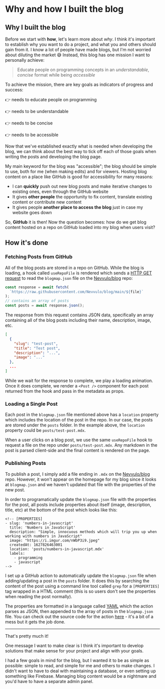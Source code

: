 # Why and how I built the blog

## Why I built the blog

Before we start with **how**, let's learn more about _why_. I think it's important to establish why you want to do a project, and what you and others should gain from it.
I know a lot of people have made blogs, but I'm not worried about diluting the market 😅 Instead, this blog has one mission I want to personally achieve:

> Educate people on programming concepts in an _understandable_, _concise_ format while being _accessible_

To achieve the mission, there are key goals as indicators of progress and success:

👉 needs to educate people on programming

👉 needs to be understandable

👉 needs to be concise

👉 needs to be accessible

Now that we've established exactly what is needed when developing the blog, we can think about the best way to tick off each of those goals when writing the posts and developing the blog page.

My main keyword for the blog was "accessible"; the blog should be simple to use, both for me (when making edits) and for viewers. Hosting blog content on a place like GitHub is good for accessibility for many reasons:

- I can **quickly** push out new blog posts and make iterative changes to existing ones, even through the GitHub website
- It gives **other people** the opportunity to fix content, translate existing content or contribute new content
- It gives people **another place to access the blog** just in case my website goes down

So, **GitHub** it is then! Now the question becomes: how do we get blog content hosted on a repo on GitHub loaded into my blog when users visit?

## How it's done

### Fetching Posts from GitHub

All of the blog posts are stored in a repo on GitHub.
While the blog is loading, a hook called `useRepoFile` is rendered which sends a [HTTP GET request](https://developer.mozilla.org/en-US/docs/Web/HTTP/Methods/GET) to read the `blogmap.json` file on the [Nevvulo/blog](https://github.com/Nevvulo/blog) repo:

```js
const response = await fetch(
  `https://raw.githubusercontent.com/Nevvulo/blog/main/${file}`
);
// contains an array of posts
const posts = await response.json();
```

The response from this request contains JSON data, specifically an array containing all of the blog posts including their name, description, image, etc.

```json
[
  {
    "slug": "test-post",
    "title": "Test post",
    "description": "...",
    "image": "..."
  },
  ...
]
```

While we wait for the response to complete, we play a loading animation. Once it does complete, we render a `<Post />` component for each post returned from the hook and pass in the metadata as props.

### Loading a Single Post

Each post in the `blogmap.json` file mentioned above has a `location` property which includes the location of the post in the repo. In our case, the posts are stored under the `posts` folder. In the example above, the `location` property could be `posts/test-post.mdx`.

When a user clicks on a blog post, we use the same `useRepoFile` hook to request a file on the repo under `posts/test-post.mdx`. Any markdown in the post is parsed client-side and the final content is rendered on the page.

### Publishing Posts

To publish a post, I simply add a file ending in `.mdx` on the [Nevvulo/blog](https://github.com/Nevvulo/blog) repo. However, it won't appear on the homepage for my blog since it looks at `blogmap.json` and we haven't updated that file with the properties of the new post.

In order to programatically update the `blogmap.json` file with the properties for the post, all posts include properties about itself (image, description, title, etc) at the bottom of the post which looks like this:

```
<!-- [PROPERTIES]
- slug: 'numbers-in-javascript'
  title: 'Numbers in JavaScript'
  description: "Simple, innocuous methods which will trip you up when working with numbers in JavaScript"
  image: "https://i.imgur.com/nWbP3i9.jpeg"
  createdAt: 1627826463001
  location: 'posts/numbers-in-javascript.mdx'
  labels:
    - programming
    - javascript
-->
```

I set up a GitHub action to automatically update the `blogmap.json` file when adding/updating a post in the `posts` folder. It does this by searching the content of the post using a command line tool called `grep` for a `[PROPERTIES]` tag wrapped in a HTML comment (this is so users don't see the properties when reading the post normally).

The properties are formatted in a language called [YAML](https://en.wikipedia.org/wiki/YAML) which the action parses as JSON, then appended to the array of posts in the `blogmap.json` file. You can check out the source code for the action [here](https://github.com/Nevvulo/blog/blob/main/.github/workflows/add-blog-post.yaml) - it's a bit of a mess but it gets the job done.

---

That's pretty much it!

One message I want to make clear is I think it's important to develop solutions that make sense for your project and align with your goals.

I had a few goals in mind for the blog, but I wanted it to be as simple as possible: simple to read, and simple for me and others to make changes. I didn't want to have to deal with maintaining a database, or even setting up something like Firebase. Managing blog content would be a nightmare and you'd have to have a separate admin panel.

<!--[PROPERTIES]
- slug: 'why-and-how-i-built-the-blog'
  title: 'Why and how I built the blog'
  description: "What I want to achieve with the blog, and how it works behind the scenes"
  image: "https://images.unsplash.com/photo-1630343710506-89f8b9f21d31?ixid=MnwxMjA3fDB8MHxwaG90by1wYWdlfHx8fGVufDB8fHx8&ixlib=rb-1.2.1&auto=format&fit=crop&w=1350&q=80"
  createdAt: 1630419299039
  location: 'posts/why-and-how-i-built-the-blog.mdx'
  labels:
    - programming
    - troubleshooting
    - typescript
    - errors
-->
